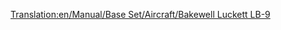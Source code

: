 [[Translation:en/Manual/Base Set/Aircraft/Bakewell Luckett LB-9]]

{{en/Manual/Base Set/Aircraft/Aircraft|Cost=34,863 (69.726)
|Speed=947 kph (592 MPH)
|Annual=4,218 (8.436)
|Designed=1964
|Lifespan=26
|Capacity=100 passengers & 15 bags of mail
|Description=A standard jet plane. This fast plane will work on small airports and the commuter airport.
|Real-lifeWikilink=McDonnell Douglas DC-9
|Real-life=McDonnell Douglas DC-9
}}